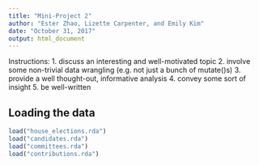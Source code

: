 ```yaml
---
title: "Mini-Project 2"
author: "Ester Zhao, Lizette Carpenter, and Emily Kim"
date: "October 31, 2017"
output: html_document
---
```


Instructions:
1. discuss an interesting and well-motivated topic
2. involve some non-trivial data wrangling (e.g. not just a bunch of mutate()s)
3. provide a well thought-out, informative analysis
4. convey some sort of insight
5. be well-written


## Loading the data

```r
load("house_elections.rda")
load("candidates.rda")
load("committees.rda")
load("contributions.rda")
```
